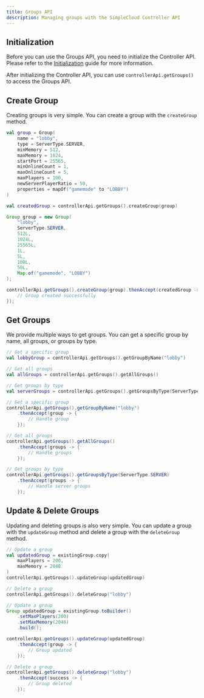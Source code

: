 ```yaml
---
title: Groups API
description: Managing groups with the SimpleCloud Controller API
---
```


## Initialization

Before you can use the Groups API, you need to initialize the Controller API. Please refer to the [Initialization](/developers/controller/initialization) guide for more information.

After initializing the Controller API, you can use `controllerApi.getGroups()` to access the Groups API.

## Create Group

Creating groups is very simple. You can create a group with the `createGroup` method.

```kotlin tab="Kotlin"
val group = Group(
    name = "lobby",
    type = ServerType.SERVER,
    minMemory = 512,
    maxMemory = 1024,
    startPort = 25565,
    minOnlineCount = 1,
    maxOnlineCount = 5,
    maxPlayers = 100,
    newServerPlayerRatio = 50,
    properties = mapOf("gamemode" to "LOBBY")
)

val createdGroup = controllerApi.getGroups().createGroup(group)
```

```java tab="Java"
Group group = new Group(
    "lobby",
    ServerType.SERVER,
    512L,
    1024L,
    25565L,
    1L,
    5L,
    100L,
    50L,
    Map.of("gamemode", "LOBBY")
);

controllerApi.getGroups().createGroup(group).thenAccept(createdGroup -> {
    // Group created successfully
});
```

## Get Groups

We provide multiple ways to get groups. You can get a specific group by name, all groups, or groups by type.

```kotlin tab="Kotlin"
// Get a specific group
val lobbyGroup = controllerApi.getGroups().getGroupByName("lobby")

// Get all groups
val allGroups = controllerApi.getGroups().getAllGroups()

// Get groups by type
val serverGroups = controllerApi.getGroups().getGroupsByType(ServerType.SERVER)
```

```java tab="Java"
// Get a specific group
controllerApi.getGroups().getGroupByName("lobby")
    .thenAccept(group -> {
        // Handle group
    });

// Get all groups
controllerApi.getGroups().getAllGroups()
    .thenAccept(groups -> {
        // Handle groups
    });

// Get groups by type
controllerApi.getGroups().getGroupsByType(ServerType.SERVER)
    .thenAccept(groups -> {
        // Handle server groups
    });
```

## Update & Delete Groups

Updating and deleting groups is also very simple. You can update a group with the `updateGroup` method and delete a group with the `deleteGroup` method.

```kotlin tab="Kotlin"
// Update a group
val updatedGroup = existingGroup.copy(
    maxPlayers = 200,
    maxMemory = 2048
)
controllerApi.getGroups().updateGroup(updatedGroup)

// Delete a group
controllerApi.getGroups().deleteGroup("lobby")
```

```java tab="Java"
// Update a group
Group updatedGroup = existingGroup.toBuilder()
    .setMaxPlayers(200)
    .setMaxMemory(2048)
    .build();

controllerApi.getGroups().updateGroup(updatedGroup)
    .thenAccept(group -> {
        // Group updated
    });

// Delete a group
controllerApi.getGroups().deleteGroup("lobby")
    .thenAccept(success -> {
        // Group deleted
    });
```
